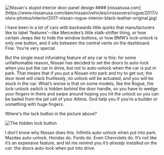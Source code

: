 <img src="https://www.nissanusa.com/dam/nissan/vehicles/crossovers/rogue/2017/colors-photos/interior/2017-nissan-rogue-interior-black-leather-original.jpg" alt="Nissan's stupid interior door panel design" />
#### [nissanusa.com](https://www.nissanusa.com/dam/nissan/vehicles/crossovers/rogue/2017/colors-photos/interior/2017-nissan-rogue-interior-black-leather-original.jpg)

I have been in a lot of cars with backwards little quirks that manufacturers like to label ‘features’—like Mercedes’s little stalk-shifter thing, or how certain Jeeps like to hide the window buttons, or how BMW’s lock-unlock is only one button, and it sits between the central vents on the dashboard. Fine. You’re very special.

But the single most infuriating feature of any car is this: for some unfathomable reason, Nissan has decided to set the doors to auto-lock when you put the car in drive, but not to auto-unlock when the car is put in park. That means that if you put a Nissan into park and try to get out, the door level will clack fruitlessly, no unlock will be actuated, and you will be stuck in the car. What’s worse is that on some models, like the Rogue, the lock-unlock switch is hidden _behind_ the door handle, so you have to wedge your fingers in there and swipe around hoping you hit the unlock so you can be bailed from the jail cell of your Altima. God help you if you’re a builder or something with huge fingers.

Where's the lock button in the picture above?

<img
  src="https://charlesharriesblog.s3.amazonaws.com/uploads/post/pictures/3/nissan.jpg"
  alt="The hidden lock button"
/>

I don’t know why Nissan does this. Infinitis auto-unlock when put into park. Mazdas auto-unlock. Hondas do. Fords do. Even Chevrolets do. It’s not like it’s an expensive feature, and let me remind you _it’s already installed on the car_: the doors auto-lock when put into drive.

